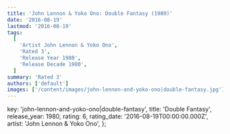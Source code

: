 ```yaml
---
title: 'John Lennon & Yoko Ono: Double Fantasy (1980)'
date: '2016-08-19'
lastmod: '2016-08-19'
tags:
  [
    'Artist John Lennon & Yoko Ono',
    'Rated 3',
    'Release Year 1980',
    'Release Decade 1980',
  ]
summary: 'Rated 3'
authors: ['default']
images: ['/content/images/john-lennon-and-yoko-ono|double-fantasy.jpg']
---
```


  key: 'john-lennon-and-yoko-ono|double-fantasy',
  title: 'Double Fantasy',
  release_year: 1980,
  rating: 6,
  rating_date: '2016-08-19T00:00:00.000Z',
  artist: 'John Lennon & Yoko Ono',
};

<MusicRating data={data} />
